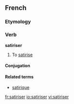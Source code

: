 ==French==

===Etymology===
{{suffix|satire|iser}}

===Verb===
'''satiriser'''

# To [[satirise]]

====Conjugation====
{{fr-conj-er|satiris|avoir}}

====Related terms====
*[[satirique]]

[[fr:satiriser]]
[[io:satiriser]]
[[vi:satiriser]]